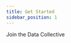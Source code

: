 ```yaml
---
title: Get Started
sidebar_position: 1
---
```



<Link
  to="https://www.kariba.network"
  className="button button--secondary button--lg"
>
  Join the Data Collective
</Link>
